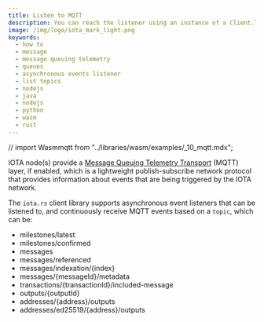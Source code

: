 ```yaml
---
title: Listen to MQTT
description: You can reach the listener using an instance of a Client.TopicSubscriber object that is returned from the Client.subscriber() function.
image: /img/logo/iota_mark_light.png
keywords:
  - how to
  - message
  - message queuing telemetry
  - queues
  - asynchronous events listener
  - list topics
  - nodejs
  - java
  - nodejs
  - python
  - wasm
  - rust
---
```



// import Wasmmqtt from "../libraries/wasm/examples/_10_mqtt.mdx";

<KeyConceptOutputs />

IOTA node(s) provide a [Message Queuing Telemetry Transport](https://en.wikipedia.org/wiki/MQTT) (MQTT) layer, if
enabled, which is a lightweight publish-subscribe network protocol that provides information about events that are
being triggered by the IOTA network.

The `iota.rs` client library supports asynchronous event listeners that can be listened to, and continuously receive
MQTT events based on a `topic`, which can be:

- milestones/latest
- milestones/confirmed
- messages
- messages/referenced
- messages/indexation/{index}
- messages/{messageId}/metadata
- transactions/{transactionId}/included-message
- outputs/{outputId}
- addresses/{address}/outputs
- addresses/ed25519/{address}/outputs

<Tabs groupId='language' queryString>
  <TabItem value='java' label='Java'>
    <Javamqtt />
  </TabItem>
  <TabItem value='node' label='Node.js'>
    <Nodejsmqtt />
  </TabItem>
  <TabItem value='python' label='Python'>
    <Pythonmqtt />
  </TabItem>
  <TabItem value='rust' label='Rust'>
    <Rustmqtt />
  </TabItem>
</Tabs>
